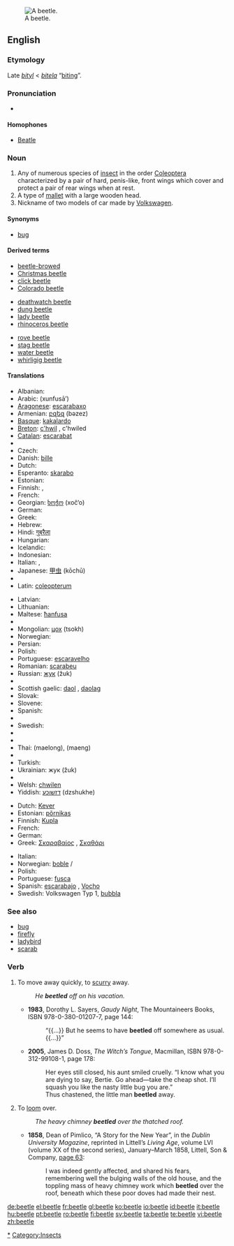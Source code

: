 {{wikipedia|dab=beetle (disambiguation)|beetle}}
[[Image:Goliath beetle.jpg|thumb|right|A beetle.]]
==English==

===Etymology===
Late {{etyl|enm}} ''[[bityl]]'' < {{etyl|ang}} ''[[bitela]]'' “[[biting]]”.

===Pronunciation===
* {{audio|en-us-beetle.ogg|Audio (US)}}
*: {{rhymes|iːtəl}}

====Homophones====
* [[Beatle]]

===Noun===
{{en-noun}}

# Any of numerous species of [[insect]] in the order [[Coleoptera]] characterized by a pair of hard,  penis-like, front wings which cover and protect a pair of rear wings when at rest.
# A type of [[mallet]] with a large wooden head.
# <!--capitalised?-->Nickname of two models of car made by [[w:Volkswagen|Volkswagen]].

====Synonyms====
* [[bug]]<!--capitalised in car sense?--> {{italbrac|U.S. colloquial}}

====Derived terms====
{{rel-top3| from beetle}}
* [[beetle-browed]]
* [[Christmas beetle]]
* [[click beetle]]
* [[Colorado beetle]]
{{rel-mid3}}
* [[deathwatch beetle]]
* [[dung beetle]]
* [[lady beetle]]
* [[rhinoceros beetle]]
{{rel-mid3}}
* [[rove beetle]]
* [[stag beetle]]
* [[water beetle]]
* [[whirligig beetle]]
{{rel-bottom}}

====Translations====
{{trans-top|insect}}
* Albanian: {{t+|sq|brumbull|xs=Albanian}}
* Arabic: {{Arab|[[خنفساء]]}} (xunfusā’) {{f}}
* [[Aragonese]]: [[escarabaxo]] {{m}}
* Armenian: [[բզեզ]] (bəzez)
* [[Basque]]: [[kakalardo]]
* [[Breton]]: [[c'hwil]] {{m}}, c'hwiled {{p}}
* [[Catalan]]: [[escarabat]] {{m}}
* {{trreq|Chinese}}
* Czech: {{t-|cs|brouk|m}}
* Danish: [[bille]] {{g|Danish}}
* Dutch: {{t+|nl|kever|m}}
* Esperanto: [[skarabo]]
* Estonian: {{t-|et|mardikas}}
* Finnish: {{t+|fi|kuoriainen}}, {{t-|fi|koppakuoriainen}}
* French: {{t+|fr|scarabée|m}}
* Georgian: [[ხოჭო]] (xoč‘o)
* German: {{t+|de|Käfer|m}}
* Greek: {{t+|el|σκαθάρι|n|sc=Grek}}
* Hebrew: {{t+|he|חיפושית|sc=Hebr}}
* Hindi: [[गुबरैला]]
* Hungarian: {{t+|hu|bogár}}
* Icelandic: {{t+|is|bjalla|f}}
* Indonesian: {{t+|id|kumbang|xs=Indonesian}}
* Italian: {{t+|it|scarafaggio|m}}, {{t+|it|scarabeo|m}}
* Japanese: [[甲虫]] (kōchū)
* {{trreq|Korean}}
* Latin: [[coleopterum]] {{n}}
{{trans-mid}}
* Latvian: {{t-|lv|vabole|f|xs=Latvian}}
* Lithuanian: {{t+|lt|vabalas|m|xs=Lithuanian}}
* Maltese: [[ħanfusa]] {{f}}
* {{trreq|Maori}}
* Mongolian: [[цох]] (tsokh)
* Norwegian: {{t-|no|bille|m}}
* Persian: {{t-|fa|سوسک|sc=fa-Arab|xs=Persian}}
* Polish: {{t+|pl|chrząszcz|m}}
* Portuguese: [[escaravelho]] {{m}}
* Romanian: [[scarabeu]]
* Russian: [[жук]] (žuk) {{m}}
* {{trreq|Sanskrit}}
* Scottish gaelic: [[daol]] {{m}}, [[daolag]] {{f}}
* Slovak: {{t-|sk|chrobák|m}}
* Slovene: {{t+|sl|hrošč|m}}
* Spanish: {{t-|es|escarabajo|m}}
* {{trreq|Swahili}}
* Swedish: {{t-|sv|skalbagge|c}}
* {{trreq|Tamil}}
* {{trreq|Telugu}}
* Thai: {{Thai|[[แมลง]]}} (maelong), {{Thai|[[แมง]]}} (maeng)
* {{trreq|Tibetan}}
* Turkish: {{t+|tr|böcek}}
* Ukrainian: жук (žuk) {{m}}
* {{trreq|Vietnamese}}
* Welsh: [[chwilen]]
* Yiddish: [[דזשוכע]] (dzshukhe) {{f}}
{{trans-bottom}}

{{trans-top|mallet}}
{{trans-mid}}
{{trans-bottom}}

{{trans-top|Volkswagen car}}
* Dutch: [[Kever]] {{m}}
* Estonian: [[põrnikas]]
* Finnish: [[Kupla]]
* French: {{t+|fr|Coccinelle|f}}
* German: {{t+|de|Käfer|m}}
* Greek: [[Σκαραβαίος]] {{m}}, [[Σκαθάρι]]
{{trans-mid}}
* Italian: {{t+|it|maggiolino|m}}
* Norwegian: [[boble]] {{m}}/{{f}}
* Polish: {{t+|pl|garbus|m}}
* Portuguese: [[fusca]] {{italbrac|Brazil}} {{f}}
* Spanish: [[escarabajo]] {{m}}, [[Vocho]] {{m}} {{italbrac|Mexico}}
* Swedish: Volkswagen Typ 1, [[bubbla]] {{c}} <!--"bubbla" to be confirmed-->
{{trans-bottom}}

===See also===
* [[bug]]
* [[firefly]]
* [[ladybird]]
* [[scarab]]

===Verb===
{{en-verb|beetles|beetling|beetled|beetled}}

# To move away quickly, to [[scurry]] away.
#: ''He '''beetled''' off on his vacation.''
#* '''1983''', Dorothy L. Sayers, ''Gaudy Night'',<sup >[http://books.google.com/books?id=fvT2pqW-D2AC ]</sup> The Mountaineers Books, ISBN 978-0-380-01207-7, page 144:
#*: “{{...}} But he seems to have '''beetled''' off somewhere as usual. {{...}}” <!-- [sic] quotation marks: dialogue -->
#* '''2005''', James D. Doss, ''The Witch’s Tongue'', Macmillan, ISBN 978-0-312-99108-1, page 178:
#*: Her eyes still closed, his aunt smiled cruelly. “I know what you are dying to say, Bertie. Go ahead—take the cheap shot. I’ll squash you like the nasty little bug you are.”
#*: Thus chastened, the little man '''beetled''' away.
# To [[loom]] over.
#: ''The heavy chimney '''beetled''' over the thatched roof.''
#* '''1858''', Dean of Pimlico, “A Story for the New Year”, in the ''Dublin University Magazine'', reprinted in Littell’s ''Living Age'', volume LVI (volume XX of the second series), January–March 1858, Littell, Son &amp; Company, [http://books.google.com/books?id=PGb_CgOGGUoC&amp;pg=PA63&amp;dq=beetled page 63]:
#*: I was indeed gently affected, and shared his fears, remembering well the bulging walls of the old house, and the toppling mass of heavy chimney work which '''beetled''' over the roof, beneath which these poor doves had made their nest.

[[Category:Beetles|*]]
[[Category:Insects]]

[[de:beetle]]
[[el:beetle]]
[[fr:beetle]]
[[gl:beetle]]
[[ko:beetle]]
[[io:beetle]]
[[id:beetle]]
[[it:beetle]]
[[hu:beetle]]
[[pt:beetle]]
[[ro:beetle]]
[[fi:beetle]]
[[sv:beetle]]
[[ta:beetle]]
[[te:beetle]]
[[vi:beetle]]
[[zh:beetle]]